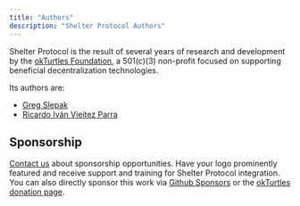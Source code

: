 ```yaml
---
title: "Authors"
description: "Shelter Protocol Authors"
---
```


Shelter Protocol is the result of several years of research and development by the [okTurtles Foundation](https://okturtles.org), a 501(c)(3) non-profit focused on supporting beneficial decentralization technologies.

Its authors are:

- [Greg Slepak](https://fixingtao.com)
- [Ricardo Iván Vieitez Parra](https://corride.at/)

## Sponsorship

[Contact us](mailto:hi@okturtles.org) about sponsorship opportunities. Have your logo prominently featured and receive support and training for Shelter Protocol integration. You can also directly sponsor this work via [Github Sponsors](https://github.com/sponsors/okTurtles) or the [okTurtles donation page](https://okturtles.org/donate/).

<PageBottomAnimation client:only />